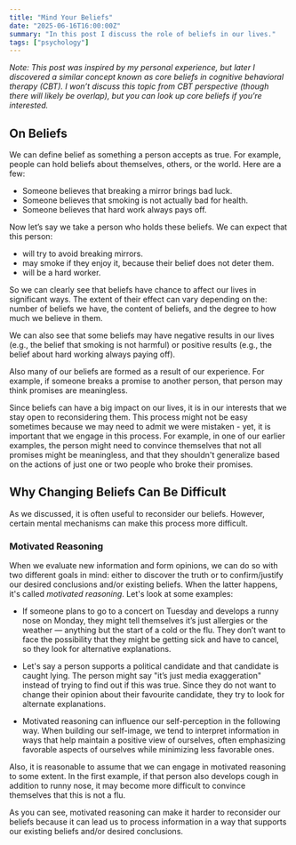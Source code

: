 ```yaml
---
title: "Mind Your Beliefs"
date: "2025-06-16T16:00:00Z"
summary: "In this post I discuss the role of beliefs in our lives."
tags: ["psychology"]
---
```


_Note: This post was inspired by my personal experience, but later I
discovered a similar concept known as core beliefs in cognitive behavioral therapy (CBT).
I won’t discuss this topic from CBT perspective (though there will likely be overlap),
but you can look up core beliefs if you’re interested._

## On Beliefs

We can define belief as something a person accepts as true. For example, people can hold beliefs about themselves, others, or the world.
Here are a few:

- Someone believes that breaking a mirror brings bad luck.
- Someone believes that smoking is not actually bad for health.
- Someone believes that hard work always pays off.

Now let’s say we take a person who holds these beliefs. We can expect
that this person:

- will try to avoid breaking mirrors.
- may smoke if they enjoy it, because their belief does not deter them.
- will be a hard worker.

So we can clearly see that beliefs have chance to affect our lives in significant
ways. The extent of their effect can vary depending on the: number of beliefs we have,
the content of beliefs, and the degree to how much we believe in them.

We can also see that some beliefs may have negative results in our lives (e.g.,
the belief that smoking is not harmful) or positive results (e.g., the belief
about hard working always paying off).

Also many of our beliefs are formed as a result of our experience. For
example, if someone breaks a promise to another person, that person may
think promises are meaningless.

Since beliefs can have a big impact on our lives, it is in our interests that we stay open to reconsidering them. This process
might not be easy sometimes because we may need to admit we were mistaken - yet, it is important that we engage in this process.
For example, in one of our earlier examples, the person might need to convince themselves that not all promises might be meaningless,
and that they shouldn't generalize based on the actions of just one or two people
who broke their promises.

## Why Changing Beliefs Can Be Difficult

As we discussed, it is often useful to reconsider our beliefs. However, certain mental mechanisms can make this process more difficult.

### Motivated Reasoning

When we evaluate new information and form opinions, we can do so with two different goals in mind: either to discover
the truth or to confirm/justify our desired conclusions and/or existing beliefs. When the latter happens, it's called _motivated reasoning_.
Let's look at some examples:

- If someone plans to go to a concert on Tuesday and develops a runny nose on Monday, they might tell
  themselves it’s just allergies or the weather — anything but the start of a cold or the flu.
  They don’t want to face the possibility that they might be getting sick and have to cancel, so they look for alternative explanations.

- Let's say a person supports a political candidate and that candidate is caught lying.
  The person might say "it’s just media exaggeration" instead of trying to find out if this was true.
  Since they do not want to change their opinion about their favourite candidate, they try to look for alternate explanations.

- Motivated reasoning can influence our self-perception in the following way. When building our self-image, we tend to interpret information
  in ways that help maintain a positive view of ourselves, often emphasizing favorable aspects of ourselves while minimizing less favorable ones.

Also, it is reasonable to assume that we can engage in motivated reasoning to some extent. In the first example,
if that person also develops cough in addition to runny nose, it may become more difficult to convince themselves that this is not a flu.

As you can see, motivated reasoning can make it harder to reconsider our beliefs because it can lead us to process information in a way
that supports our existing beliefs and/or desired conclusions.
